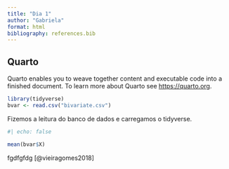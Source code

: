 ```yaml
---
title: "Dia 1"
author: "Gabriela"
format: html
bibliography: references.bib
---
```


## Quarto

Quarto enables you to weave together content and executable code into a finished document. To learn more about Quarto see <https://quarto.org>.

```r
library(tidyverse)
bvar <- read.csv("bivariate.csv")

```

Fizemos a leitura do banco de dados e carregamos o tidyverse.

```r
#| echo: false

mean(bvar$X)

```

fgdfgfdg [@vieiragomes2018]
